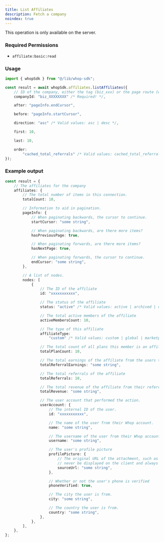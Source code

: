 ```yaml
---
title: List Affiliates
description: Fetch a company
noindex: true
---
```

<Note>This operation is only available on the server.</Note>

### Required Permissions
 - `affiliate:basic:read`

### Usage

```typescript
import { whopSdk } from "@/lib/whop-sdk";

const result = await whopSdk.affiliates.listAffiliates({
	// ID of the company, either the tag (biz_xxx) or the page route (whop-dev)
	companyId: "biz_XXXXXXXX" /* Required! */,

	after: "pageInfo.endCursor",

	before: "pageInfo.startCursor",

	direction: "asc" /* Valid values: asc | desc */,

	first: 10,

	last: 10,

	order:
		"cached_total_referrals" /* Valid values: cached_total_referrals | cached_total_rewards | created_at | id */,
});

```

### Example output

```typescript
const result = {
	// The affiliates for the company
	affiliates: {
		// The total number of items in this connection.
		totalCount: 10,

		// Information to aid in pagination.
		pageInfo: {
			// When paginating backwards, the cursor to continue.
			startCursor: "some string",

			// When paginating backwards, are there more items?
			hasPreviousPage: true,

			// When paginating forwards, are there more items?
			hasNextPage: true,

			// When paginating forwards, the cursor to continue.
			endCursor: "some string",
		},

		// A list of nodes.
		nodes: [
			{
				// The ID of the affiliate
				id: "xxxxxxxxxxx",

				// The status of the affiliate
				status: "active" /* Valid values: active | archived | deleted */,

				// The total active members of the affiliate
				activeMembersCount: 10,

				// The type of this affiliate
				affiliateType:
					"custom" /* Valid values: custom | global | marketplace | passholder */,

				// The total count of all plans this member is an affiliate for
				totalPlanCount: 10,

				// The total earnings of the affiliate from the users they referred
				totalReferralEarnings: "some string",

				// The total referrals of the affiliate
				totalReferrals: 10,

				// The total revenue of the affiliate from their referrals
				totalRevenue: "some string",

				// The user account that performed the action.
				userAccount: {
					// The internal ID of the user.
					id: "xxxxxxxxxxx",

					// The name of the user from their Whop account.
					name: "some string",

					// The username of the user from their Whop account.
					username: "some string",

					// The user's profile picture
					profilePicture: {
						// The original URL of the attachment, such as a direct link to S3. This should
						// never be displayed on the client and always passed to an Imgproxy transformer.
						sourceUrl: "some string",
					},

					// Whether or not the user's phone is verified
					phoneVerified: true,

					// The city the user is from.
					city: "some string",

					// The country the user is from.
					country: "some string",
				},
			},
		],
	},
};

```
